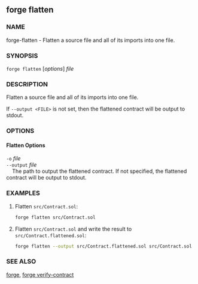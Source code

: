 
## forge flatten

### NAME

forge-flatten - Flatten a source file and all of its imports into one file.

### SYNOPSIS

`forge flatten` [*options*] _file_

### DESCRIPTION

Flatten a source file and all of its imports into one file.

If `--output <FILE>` is not set, then the flattened contract will be output to stdout.

### OPTIONS

#### Flatten Options

`-o` _file_  
`--output` _file_  
&nbsp;&nbsp;&nbsp;&nbsp;The path to output the flattened contract. If not specified, the flattened contract will be output to stdout.

<ProjectOptions />

<CommonOptions />

### EXAMPLES

1. Flatten `src/Contract.sol`:

   ```sh
   forge flatten src/Contract.sol
   ```

2. Flatten `src/Contract.sol` and write the result to `src/Contract.flattened.sol`:
   ```sh
   forge flatten --output src/Contract.flattened.sol src/Contract.sol
   ```

### SEE ALSO

[forge](/forge/reference/overview), [forge verify-contract](/forge/reference/forge-verify-contract.mdx)
